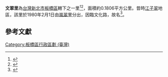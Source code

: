 {{Coord|25.033385|121.4766818|source:GoogleMaps|display=title}}
{{ROC Village or Li Info|
City/CountyName=新北市|
DivName=板橋區|
Village/LiName=文翠|
Village/Li=里|
OldName =|
Longitude =|
Latitude =|
AreaTotal =0.1806|
HouseholdTotal=1,599|
PopTotal =4,174|
YearMonth=2019年6月|
Head =王永源|
Male =2,028|
Female =2,146|
Sub =19|
Website =|
Neighbors =|
MapLocation =|
Address =文聖街11巷10號1樓|
DataSource =
}}
'''文翠里'''為[[台灣|台灣]][[新北市|新北市]][[板橋區_(台灣)|板橋區]]轄下之一里<ref>{{cite book|title= 臺灣鄉土全誌|year=1996|publisher=中一出版社}}</ref><ref>{{cite book|title=臺灣全志: 政治志·建置沿革篇|year=2007|publisher=國史館臺灣文獻館}}</ref>，面積約0.1806平方公里。昔時[[江子翠|江子翠]]地區，該里於1980年2月1日由[[嵐翠里|嵐翠里]]分出，因臨文化路，故名<ref>{{cite web|title=板橋區公所網站|work=各里介紹|accessdate=2015-03-11}}</ref>。

==參考文獻==
{{reflist}}

{{新北市板橋區}}

[[Category:板橋區行政區劃_(臺灣)|Category:板橋區行政區劃 (臺灣)]]